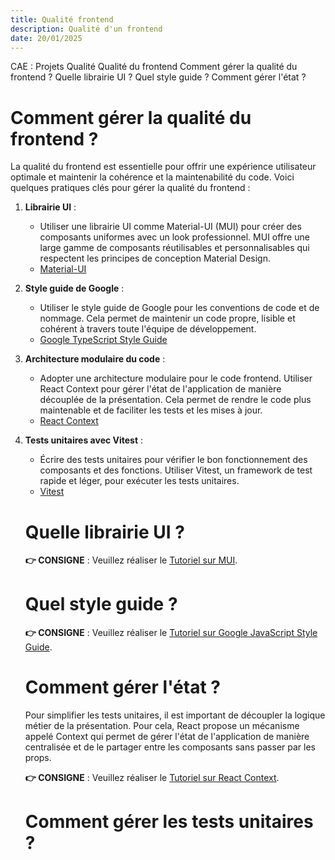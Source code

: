 ```yaml
---
title: Qualité frontend
description: Qualité d'un frontend
date: 20/01/2025
---
```


<InternalPageMenu>
  <PathViewer>
    <PathViewerItem to="/"> CAE : Projets </PathViewerItem>
    <PathViewerItem to="/quality"> Qualité </PathViewerItem>
    <PathViewerItem selected> Qualité du frontend </PathViewerItem>
  </PathViewer>
  <InternalPageMenuItem> Comment gérer la qualité du frontend ? </InternalPageMenuItem>
  <InternalPageMenuItem> Quelle librairie UI ? </InternalPageMenuItem>
  <InternalPageMenuItem> Quel style guide ? </InternalPageMenuItem>
  <InternalPageMenuItem> Comment gérer l'état ? </InternalPageMenuItem>
</InternalPageMenu>



# <InternalPageTitle> Comment gérer la qualité du frontend ? </InternalPageTitle>

La qualité du frontend est essentielle pour offrir une expérience utilisateur optimale et maintenir la cohérence et la maintenabilité du code. Voici quelques pratiques clés pour gérer la qualité du frontend :

1. **Librairie UI** :
   - Utiliser une librairie UI comme Material-UI (MUI) pour créer des composants uniformes avec un look professionnel. MUI offre une large gamme de composants réutilisables et personnalisables qui respectent les principes de conception Material Design.
   - [Material-UI](https://mui.com/)

2. **Style guide de Google** :
   - Utiliser le style guide de Google pour les conventions de code et de nommage. Cela permet de maintenir un code propre, lisible et cohérent à travers toute l'équipe de développement.
   - [Google TypeScript Style Guide](https://google.github.io/styleguide/tsguide.html)

3. **Architecture modulaire du code** :
   - Adopter une architecture modulaire pour le code frontend. Utiliser React Context pour gérer l'état de l'application de manière découplée de la présentation. Cela permet de rendre le code plus maintenable et de faciliter les tests et les mises à jour.
   - [React Context](https://reactjs.org/docs/context.html)

4. **Tests unitaires avec Vitest** :
   - Écrire des tests unitaires pour vérifier le bon fonctionnement des composants et des fonctions. Utiliser Vitest, un framework de test rapide et léger, pour exécuter les tests unitaires.
   - [Vitest](https://vitest.dev/)


   # <InternalPageTitle> Quelle librairie UI ? </InternalPageTitle>

   **👉 CONSIGNE** : Veuillez réaliser le [Tutoriel sur MUI](ui-library).

   # <InternalPageTitle> Quel style guide ? </InternalPageTitle>

   **👉 CONSIGNE** : Veuillez réaliser le [Tutoriel sur Google JavaScript Style Guide](front-style-guide).

   # <InternalPageTitle> Comment gérer l'état ? </InternalPageTitle>
   Pour simplifier les tests unitaires, il est important de découpler la logique métier de la présentation. Pour cela, React propose un mécanisme appelé Context qui permet de gérer l'état de l'application de manière centralisée et de le partager entre les composants sans passer par les props.

   **👉 CONSIGNE** : Veuillez réaliser le [Tutoriel sur React Context](context).

   # <InternalPageTitle> Comment gérer les tests unitaires ? </InternalPageTitle>

   